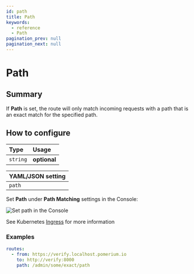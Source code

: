 ```yaml
---
id: path
title: Path
keywords:
  - reference
  - Path
pagination_prev: null
pagination_next: null
---
```



# Path

## Summary

If **Path** is set, the route will only match incoming requests with a path that is an exact match for the specified path.

## How to configure

| **Type** | **Usage**    |
| :------- | :----------- |
| `string` | **optional** |

<Tabs>
<TabItem value="Core" label="Core">

| **YAML**/**JSON** setting |
| :------------------------ |
| `path`                    |

</TabItem>
<TabItem value="Enterprise" label="Enterprise">

Set **Path** under **Path Matching** settings in the Console:

![Set path in the Console](../img/routes/path-matching/exact-path.png)

</TabItem>
<TabItem value="Kubernetes" label="Kubernetes">

See Kubernetes [Ingress](/docs/deploy/k8s/ingress#regular-expressions-path-matching) for more information

</TabItem>
</Tabs>

### Examples

```yaml
routes:
  - from: https://verify.localhost.pomerium.io
    to: http://verify:8000
    path: /admin/some/exact/path
```
